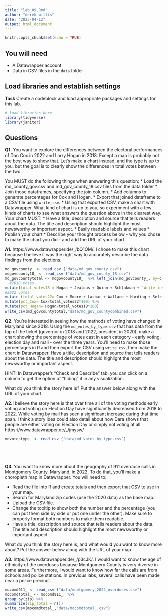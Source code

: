 ```yaml
---
title: "lab_09.Rmd"
author: "derek willis"
date: "2023-04-12"
output: html_document
---
```


```r
knitr::opts_chunk$set(echo = TRUE)
```

## You will need

* A Datawrapper account
* Data in CSV files in the `data` folder

## Load libraries and establish settings

**Task** Create a codeblock and load appropriate packages and settings for this lab.

```r
# load libraries here
library(tidyverse)
library(janitor)
```

## Questions

**Q1.** You want to explore the differences between the electoral performances of Dan Cox in 2022 and Larry Hogan in 2018. Except a map is probably not the best way to show that. Let's make a chart instead, and the type is up to you, but the goal is to clearly show the differences in total votes between the two.

You MUST do the following things when answering this question:
* Load the md_county_gov.csv and md_gov_county_18.csv files from the data folder
* Join those dataframes, specifying the join column. 
* Add columns to generate percentages for Cox and Hogan.
* Export that joined dataframe to a CSV file using `write_csv`.
* Using that exported CSV, make a chart with Datawrapper. What kind of chart is up to you, so experiment with a few kinds of charts to see what answers the question above in the clearest way. Your chart MUST:
  * Have a title, description and source that tells readers about the data. The title and description should highlight the most newsworthy or important aspect.
  * Easily readable labels and values
* Publish your chart
* Describe your thought process below - why you chose to make the chart you did - and add the URL of your chart.

**A1.** https://www.datawrapper.de/_/bQ1QM/. I chose to make this chart because I believe it was the right way to accurately describe the data findings from the elections.

```r
md_govcounty_ <- read_csv ("data/md_gov_county.csv")
mdgovcounty18_ <- read_csv ("data/md_gov_county_18.csv")
md_govcountytotal <- mdgovcounty18_  %>% left_join(md_govcounty_, by=c('GEOID')) %>%
  #2018 votes
mutate(total_votes18 = Hogan + Jealous + Quinn + Schlakman + `Write-ins.x`) %>% 
#2022 votes
mutate (total_votes22= Cox + Moore + Lashar + Wallace + Harding + Sefcik + `Write-ins.y`) %>% 
mutate(pct_Cox= Cox/total_votes22*100) %>% 
mutate(pct_Hogan= Hogan/total_votes18*100)
write_csv(md_govcountytotal,"data/md_gov_countycombined.csv")
```

**Q2.** You're interested in seeing how the methods of voting have changed in Maryland since 2018. Using the `md_votes_by_type.csv` that has data from the top of the ticket (governor in 2018 and 2022, president in 2020), make a chart showing the percentage of votes cast in each category - early voting, election day and mail - over the three years. You'll need to make those percentages in R and then export the CSV using `write_csv`, then make the chart in Datawrapper. Have a title, description and source that tells readers about the data. The title and description should highlight the most newsworthy or important aspect.

HINT: In Datawrapper's "Check and Describe" tab, you can click on a column to get the option of "hiding" it in any visualization.

What do you think the story here is? Put the answer below along with the URL of your chart. 

**A2.**I believe the story here is that over time all of the voting methods early voting and voting on Election Day have significantly decreased from 2018 to 2022. While voting by mail has seen a significant increase during that time span. I think a story idea could also detail about how Dara shows that people are either voting on Election Day or simply not voting at all. https://www.datawrapper.de/_/jmysw/

```r
mdvotestype_ <- read_csv ("data/md_votes_by_type.csv")






```


**Q3.** You want to know more about the geography of 911 overdose calls in Montgomery County, Maryland, in 2022. To do that, you'll make a choropleth map in Datawrapper. You will need to:

* Read the file into R and create totals and then export that CSV to use in your map.
* Search for Maryland zip codes (use the 2020 data) as the base map.
* Upload the CSV file.
* Change the tooltip to show both the number and the percentage (you can put them side by side or put one under the other). Make sure to properly format both numbers to make them readable.
* Have a title, description and source that tells readers about the data. The title and description should highlight the most newsworthy or important aspect.

What do you think the story here is, and what would you want to know more about? Put the answer below along with the URL of your map

**A3.** https://www.datawrapper.de/_/p3cJK/. I would want to know the age of ethnicity of the overdoses because Montgomery County is very diverse in some areas. Furthermore, I would want to know how far the calls are from schools and police stations. In previous labs, several calls have been made near a police precinct. 

```r
mocomd911_ <- read_csv ("data/montgomery_2022_overdoses.csv")
mocomdtotal_ <- mocomd911_  %>% 
group_by(zip) %>% 
summarize(zip_total = n())
write_csv(mocomdtotal_,"data/mocomdtotal_.csv")
```
